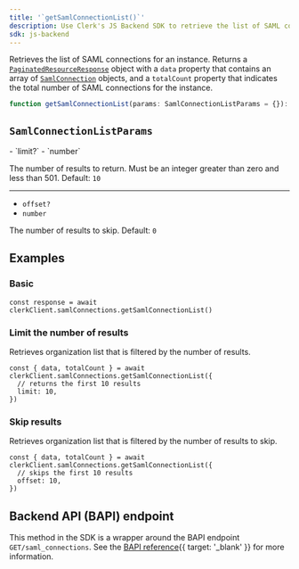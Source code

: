 ```yaml
---
title: '`getSamlConnectionList()`'
description: Use Clerk's JS Backend SDK to retrieve the list of SAML connections for an instance.
sdk: js-backend
---
```


Retrieves the list of SAML connections for an instance. Returns a [`PaginatedResourceResponse`](/docs/references/backend/types/paginated-resource-response) object with a `data` property that contains an array of [`SamlConnection`](/docs/references/backend/types/backend-saml-connection) objects, and a `totalCount` property that indicates the total number of SAML connections for the instance.

```ts
function getSamlConnectionList(params: SamlConnectionListParams = {}): Promise<SamlConnection[]>
```

## `SamlConnectionListParams`

<Properties>
  - `limit?`
  - `number`

  The number of results to return. Must be an integer greater than zero and less than 501. Default: `10`

  ---

  - `offset?`
  - `number`

  The number of results to skip. Default: `0`
</Properties>

## Examples

### Basic

<Include src="_partials/backend/usage" />

```tsx
const response = await clerkClient.samlConnections.getSamlConnectionList()
```

### Limit the number of results

Retrieves organization list that is filtered by the number of results.

```tsx
const { data, totalCount } = await clerkClient.samlConnections.getSamlConnectionList({
  // returns the first 10 results
  limit: 10,
})
```

### Skip results

Retrieves organization list that is filtered by the number of results to skip.

```tsx
const { data, totalCount } = await clerkClient.samlConnections.getSamlConnectionList({
  // skips the first 10 results
  offset: 10,
})
```

## Backend API (BAPI) endpoint

This method in the SDK is a wrapper around the BAPI endpoint `GET/saml_connections`. See the [BAPI reference](/docs/reference/backend-api/tag/saml-connections/get/saml_connections){{ target: '_blank' }} for more information.
